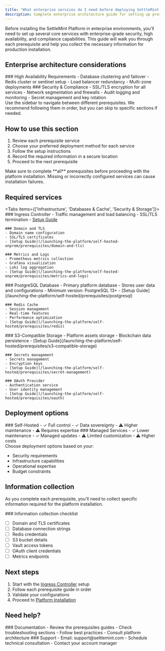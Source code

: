 ```yaml
---
title: "What enterprise services do I need before deploying SettleMint Platform?"
description: Complete enterprise architecture guide for setting up prerequisite services including databases, security, monitoring, and compliance infrastructure for SettleMint Platform
---
```



Before installing the SettleMint Platform in enterprise environments, you'll need to set up several core services with enterprise-grade security, high availability, and compliance capabilities. This guide will walk you through each prerequisite and help you collect the necessary information for production installation.

## Enterprise architecture considerations

<div className="grid grid-cols-1 md:grid-cols-2 gap-6 mb-8">
  <Card>
    ### High Availability Requirements
    - Database clustering and failover
    - Redis cluster or sentinel setup
    - Load balancer redundancy
    - Multi-zone deployments
  </Card>

  <Card>
    ### Security & Compliance
    - SSL/TLS encryption for all services
    - Network segmentation and firewalls
    - Audit logging and monitoring
    - Secret management and key rotation
  </Card>
</div>

<Callout type="info">
  Use the sidebar to navigate between different prerequisites. We recommend
  following them in order, but you can skip to specific sections if needed.
</Callout>

## How to use this section

1. Review each prerequisite service
2. Choose your preferred deployment method for each service
3. Follow the setup instructions
4. Record the required information in a secure location
5. Proceed to the next prerequisite

<Callout type="warning">
  Make sure to complete **all** prerequisites before proceeding with the
  platform installation. Missing or incorrectly configured services can cause
  installation failures.
</Callout>

## Required services

<Tabs items={['Infrastructure', 'Databases & Cache', 'Security & Storage']}>
  <Tab value="Infrastructure">
    ### Ingress Controller
    - Traffic management and load balancing
    - SSL/TLS termination
    - [Setup Guide](/launching-the-platform/self-hosted-onprem/prerequisites/ingress-controller)

    ### Domain and TLS
    - Domain name configuration
    - SSL/TLS certificates
    - [Setup Guide](/launching-the-platform/self-hosted-onprem/prerequisites/domain-and-tls)

    ### Metrics and Logs
    - Prometheus metrics collection
    - Grafana visualization
    - Loki log aggregation
    - [Setup Guide](/launching-the-platform/self-hosted-onprem/prerequisites/metrics-and-logs)

  </Tab>

  <Tab value="Databases & Cache">
    ### PostgreSQL Database
    - Primary platform database
    - Stores user data and configurations
    - Minimum version: PostgreSQL 13+
    - [Setup Guide](/launching-the-platform/self-hosted/prerequisites/postgresql)

    ### Redis Cache
    - Session management
    - Real-time features
    - Performance optimization
    - [Setup Guide](/launching-the-platform/self-hosted/prerequisites/redis)

  </Tab>

  <Tab value="Security & Storage">
    ### S3-Compatible Storage
    - Platform assets storage
    - Blockchain data persistence
    - [Setup Guide](/launching-the-platform/self-hosted/prerequisites/s3-compatible-storage)

    ### Secrets management
    - Secrets management
    - Encryption keys
    - [Setup Guide](/launching-the-platform/self-hosted/prerequisites/secret-management)

    ### OAuth Provider
    - Authentication service
    - User identity management
    - [Setup Guide](/launching-the-platform/self-hosted/prerequisites/oauth)

  </Tab>
</Tabs>

## Deployment options

<div className="grid grid-cols-1 md:grid-cols-2 gap-6 mb-8">
  <Card>
    ### Self-Hosted
    - ✓ Full control
    - ✓ Data sovereignty
    - ⚠ Higher maintenance
    - ⚠ Requires expertise
  </Card>

  <Card>
    ### Managed Services
    - ✓ Lower maintenance
    - ✓ Managed updates
    - ⚠ Limited customization
    - ⚠ Higher costs
  </Card>
</div>

<Callout>
Choose deployment options based on your:

- Security requirements
- Infrastructure capabilities
- Operational expertise
- Budget constraints

</Callout>

## Information collection

As you complete each prerequisite, you'll need to collect specific information
required for the platform installation.

<Callout type="success">
### Information collection checklist

- [ ] Domain and TLS certificates
- [ ] Database connection strings
- [ ] Redis credentials
- [ ] S3 bucket details
- [ ] Vault access tokens
- [ ] OAuth client credentials
- [ ] Metrics endpoints

</Callout>

## Next steps

1. Start with the
   [Ingress Controller](/launching-the-platform/self-hosted-onprem/prerequisites/ingress-controller)
   setup
2. Follow each prerequisite guide in order
3. Validate your configurations
4. Proceed to
   [Platform Installation](/launching-the-platform/self-hosted-onprem/platform-installation)

## Need help?

<div className="grid grid-cols-1 md:grid-cols-2 gap-6 mb-8">
  <Card>
    ### Documentation
    - Review the prerequisites guides
    - Check troubleshooting sections
    - Follow best practices
    - Consult platform architecture
  </Card>

  <Card>
    ### Support
    - Email: support@settlemint.com
    - Schedule technical consultation
    - Contact your account manager
  </Card>
</div>
